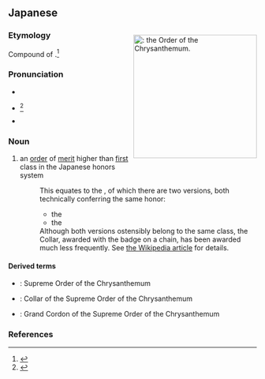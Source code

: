==Japanese==
<div style="float:right;">
{{wikipedia|lang=ja|勲等|勲等 (Honor Ranks)}}
[[File:Order_of_the_Chrysanthemum_Japan.png|thumb|250px|{{lang|ja|大勲位}}: the Order of the Chrysanthemum.]]
{{wikipedia|Japanese honors system}}
</div>
{{ja-kanjitab|だい|くん|い|yomi=on}}

===Etymology===
Compound of {{compound|lang=ja|sort=たいくんい'|大|tr1=dai|t1=great, grand|勲位|tr2=kun'i|t2=order of merit}}.<ref name="KDJ">{{R:Kokugo Dai Jiten}}</ref>

===Pronunciation===
* {{l|ja|sc=Latn|音読み|On'yomi}}
* {{ja-accent-common|n|だ|いく|んい}}<ref name="DJR">{{R:Daijirin}}</ref>
* {{IPA|lang=ja|[da̠ikɯ̃ᵝi]}}

===Noun===
{{ja-noun|だい-くんい|hhira=だいくんゐ}}

# an [[order]] of [[merit]] higher than [[first]] class in the Japanese honors system
#: This equates to the {{m|ja|大勲位菊花章|tr=Dai-kun'i Kikka Shō||[[w:Order of the Chrysanthemum|Supreme Order of the Chrysanthemum]]}}, of which there are two versions, both technically conferring the same honor:
#:* the {{m|ja|大勲位菊花章頸飾|tr=Dai-kun'i Kikka Shō Keishoku||Collar of the Supreme Order of the Chrysanthemum}}
#:* the {{m|ja|大勲位菊花大綬章|tr=Dai-kun'i Kikka Daiju Shō||Grand Cordon of the Supreme Order of the Chrysanthemum}}
#: Although both versions ostensibly belong to the same class, the Collar, awarded with the badge on a chain, has been awarded much less frequently. See [[w:Order of the Chrysanthemum|the Wikipedia article]] for details.

====Derived terms====
* {{ja-l|大勲位菊花章|だいくんいきっかしょう|Dai-kun'i Kikka Shō}}: Supreme Order of the Chrysanthemum
* {{ja-l|大勲位菊花章頸飾|だいくんいきっかしょうけいしょく|Dai-kun'i Kikka Shō Keishoku}}: Collar of the Supreme Order of the Chrysanthemum
* {{ja-l|大勲位菊花大綬章|だいくんいきっかだいじゅしょう|Dai-kun'i Kikka Daiju Shō}}: Grand Cordon of the Supreme Order of the Chrysanthemum

===References===
<references/>